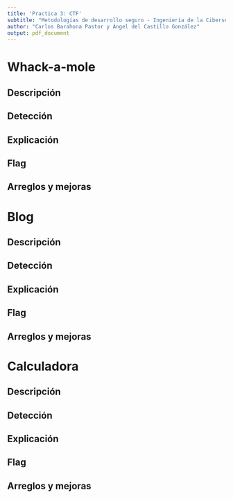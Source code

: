 ```yaml
---
title: 'Practica 3: CTF'
subtitle: "Metodologías de desarrollo seguro - Ingeniería de la Ciberseguridad - 2023"
author: "Carlos Barahona Pastor y Ángel del Castillo González"
output: pdf_document
---
```


```{=tex}
\subpdfbookmark{Índice}{indice}
\renewcommand{\contentsname}{Índice}
\tableofcontents
```

\newpage

# Whack-a-mole

## Descripción



## Detección



## Explicación



## Flag



## Arreglos y mejoras


# Blog

## Descripción



## Detección



## Explicación



## Flag



## Arreglos y mejoras



# Calculadora

## Descripción



## Detección



## Explicación



## Flag



## Arreglos y mejoras


